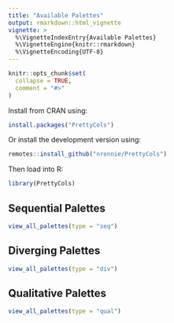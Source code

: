 ```yaml
---
title: "Available Palettes"
output: rmarkdown::html_vignette
vignette: >
  %\VignetteIndexEntry{Available Palettes}
  %\VignetteEngine{knitr::rmarkdown}
  %\VignetteEncoding{UTF-8}
---
```


```r
knitr::opts_chunk$set(
  collapse = TRUE,
  comment = "#>"
)
```

Install from CRAN using:
``` r
install.packages("PrettyCols")
```

Or install the development version using:
``` r
remotes::install_github("nrennie/PrettyCols")
```

Then load into R:
```r
library(PrettyCols)
```

## Sequential Palettes

```r
view_all_palettes(type = "seq")
```

## Diverging Palettes

```r
view_all_palettes(type = "div")
```

## Qualitative Palettes

```r
view_all_palettes(type = "qual")
```

